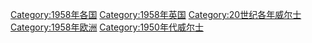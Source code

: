 [[Category:1958年各国|Category:1958年各国]]
[[Category:1958年英国|Category:1958年英国]]
[[Category:20世纪各年威尔士|Category:20世纪各年威尔士]]
[[Category:1958年欧洲|Category:1958年欧洲]]
[[Category:1950年代威尔士|Category:1950年代威尔士]]